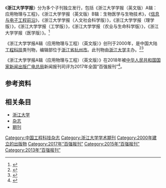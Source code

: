 <!-- {{Infobox journal
| title         = 浙江大学学报
| former_name   =
| frequency     = 
| country       = [[中国大陆|中国大陆]]
| publisher     = [[浙江大学|浙江大学]]
| language = 英文
| native_title = Journal of Zhejiang University-SCIENCE A (Applied Physics & Engineering)
| abbreviation = J. Zhejiang Univ.-SCI. (Appl. Phys. Eng.)
| discipline    = 工程科技
| impact        = 
| history =2000年起至今
| ISSN = 1673-565X
| CN            = CN33-1236/O4
| website       = http://www.jzus.zju.edu.cn/current_a.php
}} -->
《'''浙江大学学报'''》分为多个子刊独立发行，包括《浙江大学学报（英文版）A辑：应用物理与工程》，《浙江大学学报（英文版）B辑：生物医学与生物技术》，《[[信息与电子工程前沿|信息与电子工程前沿]]》，《浙江大学学报（人文社会科学版）》，《浙江大学学报（理学版）》，《浙江大学学报（工学版）》，《浙江大学学报（农业与生命科学版）》，《浙江大学学报（医学版）》。<ref>{{Cite web|title=浙大学报介绍|url=http://www.zjujournals.com/CN/column/column12.shtml|accessdate=2021-03-20|date=2017-05-14|work=www.zjujournals.com|publisher=浙江大学学术期刊网|archive-date=2019-04-08|archive-url=https://web.archive.org/web/20190408024554/http://www.zjujournals.com/CN/column/column12.shtml|dead-url=no}}</ref>

《浙江大学学报A辑（应用物理与工程）（英文版）》创刊于2000年，是中国大陆[[工程科技|工程科技]]类刊物，编辑部位于[[浙江省|浙江省]][[杭州市|杭州市]]。此刊物由[[浙江大学|浙江大学]]主办。<ref name="知网1">{{Cite web|title=浙江大学学报A辑（应用物理与工程）（英文版）|url=https://navi.cnki.net/knavi/JournalDetail?pcode=CJFD&pykm=ZDYG|accessdate=2021-02-02|work=navi.cnki.net|publisher=[[中国知网|中国知网]]}}</ref><ref name="维普1">{{Cite web|title=浙江大学学报A辑（应用物理与工程）（英文版） - 维普中文期刊|url=http://www.cqvip.com/qikan/Detail.aspx?gch=88140X|accessdate=2021-02-02|author=|date=|format=|publisher=[[维普|维普]]|language=}}</ref>

《浙江大学学报A辑（应用物理与工程）（英文版）》在2018年被[[中华人民共和国国家新闻出版广电总局|中华人民共和国国家新闻出版广电总局]]新闻报刊司评为2017年全国“百强报刊”<ref>{{Cite web|title=2017年全国“百强报刊”推荐名单开始公示|url=http://www.ce.cn/culture/gd/201801/16/t20180116_27756145.shtml|accessdate=2021-02-10|author=赵新乐（中国新闻出版广电报）|date=2018-01-16|format=|work=www.ce.cn|publisher=[[中国经济网|中国经济网]]|language=|archive-date=2020-11-05|archive-url=https://web.archive.org/web/20201105014543/http://www.ce.cn/culture/gd/201801/16/t20180116_27756145.shtml|dead-url=no}}</ref>。
== 参考资料 ==
{{reflist|2}}

== 相关条目 ==
* [[浙江大学|浙江大学]]
* [[杂志|杂志]]
* [[期刊|期刊]]

{{全国百强报刊|2017}}
{{浙江大学}}
[[Category:中国工程科技杂志|Category:中国工程科技杂志]]
[[Category:浙江大学学术期刊|Category:浙江大学学术期刊]]
[[Category:2000年建立的出版物|Category:2000年建立的出版物]]
[[Category:2017年“百强报刊”|Category:2017年“百强报刊”]]
[[Category:2015年“百强报刊”|Category:2015年“百强报刊”]]
[[Category:2013年“百强报刊”|Category:2013年“百强报刊”]]
